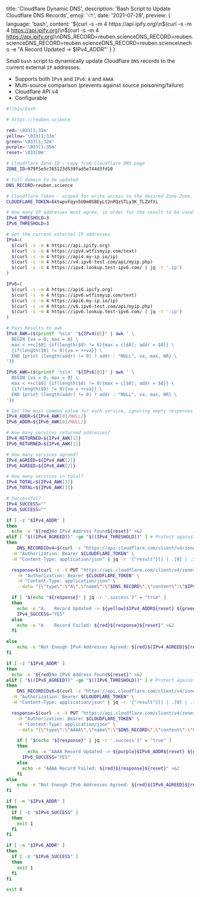   title: 'Cloudflare Dynamic DNS',
  description: 'Bash Script to Update Cloudflare DNS Records',
  emoji: '⛅️',
  date: '2021-07-28',
  preview: {
    language: 'bash',
    content: '$(curl -s -m 4 https://api.ipify.org)\n$(curl -s -m 4 https://api.ipify.org)\n$(curl -s -m 4 https://api.ipify.org)\nDNS_RECORD=reuben.scienceDNS_RECORD=reuben.scienceDNS_RECORD=reuben.scienceDNS_RECORD=reuben.science\necho -e "A Record Updated -> $IPv4_ADDR"'
  }
}

Small `bash` script to dynamically update Cloudflare `DNS` records to the current external `IP` addresses.

- Supports both `IPv4` and `IPv6`: `A` and `AAAA`
- Multi-source comparison (prevents against source poisoning/failure)
- Cloudflare API v4
- Configurable

```bash Bash
#!/bin/bash

# https://reuben.science

red='\033[1;31m'
yellow='\033[1;33m'
green='\033[1;32m'
purple='\033[1;35m'
reset='\033[0m'

# Cloudflare Zone ID - copy from Cloudflare DNS page
ZONE_ID=979f5e5c765123d539fad5e744d3fd10

# Full domain to be updated
DNS_RECORD=reuben.science

# Cloudflare Token - scoped for write access to the desired Zone.Zone, Zone.DNS
CLOUDFLARE_TOKEN=6ktwpvFqyn5U0m0SBEyLt2nPQzSTLy3K_TLZVfXi

# How many IP addresses must agree, in order for the result to be used?
IPv4_THRESHOLD=3
IPv6_THRESHOLD=3

# Get the current external IP addresses
IPv4=(
  $(curl -s -m 4 https://api.ipify.org)
  $(curl -s -m 4 https://ipv4.wtfismyip.com/text)
  $(curl -s -m 4 https://api4.my-ip.io/ip)
  $(curl -s -m 4 https://v4.ipv6-test.com/api/myip.php)
  $(curl -s -m 4 https://ipv4.lookup.test-ipv6.com/ | jq -r '.ip')
)

IPv6=(
  $(curl -s -m 4 https://api6.ipify.org)
  $(curl -s -m 4 https://ipv6.wtfismyip.com/text)
  $(curl -s -m 4 https://api6.my-ip.io/ip)
  $(curl -s -m 4 https://v6.ipv6-test.com/api/myip.php)
  $(curl -s -m 4 https://ipv6.lookup.test-ipv6.com/ | jq -r '.ip')
)

# Pass Results to awk
IPv4_AWK=($(printf '%s\n' "${IPv4[@]}" | awk ' \
  BEGIN {va = 0; max = 0} \
  max < ++c[$0] {if(length($0) != 0){max = c[$0]; addr = $0}} \
  {if(length($0) != 0){va = ++va}} \
  END {print (length(addr) != 0) ? addr : "NULL", va, max, NR} \
'))

IPv6_AWK=($(printf '%s\n' "${IPv6[@]}" | awk ' \
  BEGIN {va = 0; max = 0} \
  max < ++c[$0] {if(length($0) != 0){max = c[$0]; addr = $0}} \
  {if(length($0) != 0){va = ++va}} \
  END {print (length(addr) != 0) ? addr : "NULL", va, max, NR} \
'))

# Get the most common value for each service, ignoring empty responses
IPv4_ADDR=${IPv4_AWK[0]/NULL/}
IPv6_ADDR=${IPv6_AWK[0]/NULL/}

# How many services returned addresses?
IPv4_RETURNED=${IPv4_AWK[1]}
IPv6_RETURNED=${IPv6_AWK[1]}

# How many services agreed?
IPv4_AGREED=${IPv4_AWK[2]}
IPv6_AGREED=${IPv6_AWK[2]}

# How many services in total?
IPv4_TOTAL=${IPv4_AWK[3]}
IPv6_TOTAL=${IPv6_AWK[3]}

# Successful?
IPv4_SUCCESS=""
IPv6_SUCCESS=""

if [ -z "$IPv4_ADDR" ]
then
  echo -e "${red}No IPv4 Address Found${reset}" >&2
elif [ "$((IPv4_AGREED))" -ge "$((IPv4_THRESHOLD))" ] # Protect against poisoned data
then
	DNS_RECORDIDv4=$(curl -s "https://api.cloudflare.com/client/v4/zones/$ZONE_ID/dns_records?type=A&name=$DNS_RECORD" \
  -H "Authorization: Bearer $CLOUDFLARE_TOKEN" \
  -H "Content-Type: application/json" | jq -r '{"result"}[] | .[0] | .id')

  response=$(curl -s -X PUT "https://api.cloudflare.com/client/v4/zones/$ZONE_ID/dns_records/$DNS_RECORDIDv4" \
    -H "Authorization: Bearer $CLOUDFLARE_TOKEN" \
    -H "Content-Type: application/json" \
    --data "{\"type\":\"A\",\"name\":\"$DNS_RECORD\",\"content\":\"$IPv4_ADDR\",\"ttl\":1,\"proxied\":false}")

  if [ "$(echo "${response}" | jq -r '.success')" = "true" ]
  then
    echo -e "A    Record Updated -> ${yellow}$IPv4_ADDR${reset} ${green}${IPv4_AGREED}${reset}/${IPv4_RETURNED}/${IPv4_TOTAL}"
    IPv4_SUCCESS="YES"
  else
    echo -e "A    Record Failed: ${red}${response}${reset}" >&2
  fi

else
	echo -e "Not Enough IPv4 Addresses Agreed: ${red}${IPv4_AGREED}${reset}/${IPv4_RETURNED}/${IPv4_TOTAL}" >&2
fi

if [ -z "$IPv6_ADDR" ]
then
  echo -e "${red}No IPv6 Address Found${reset}" >&2
elif [ "$((IPv6_AGREED))" -ge "$((IPv6_THRESHOLD))" ] # Protect against poisoned data
then
	DNS_RECORDIDv6=$(curl -s "https://api.cloudflare.com/client/v4/zones/$ZONE_ID/dns_records?type=AAAA&name=$DNS_RECORD" \
  -H "Authorization: Bearer $CLOUDFLARE_TOKEN" \
  -H "Content-Type: application/json" | jq -r '{"result"}[] | .[0] | .id')

  response=$(curl -s -X PUT "https://api.cloudflare.com/client/v4/zones/$ZONE_ID/dns_records/$DNS_RECORDIDv6" \
    -H "Authorization: Bearer $CLOUDFLARE_TOKEN" \
    -H "Content-Type: application/json" \
    --data "{\"type\":\"AAAA\",\"name\":\"$DNS_RECORD\",\"content\":\"$IPv6_ADDR\",\"ttl\":1,\"proxied\":false}")

    if [ "$(echo "${response}" | jq -r '.success')" = "true" ]
    then
    	echo -e "AAAA Record Updated -> ${purple}$IPv6_ADDR${reset} ${green}${IPv6_AGREED}${reset}/${IPv6_RETURNED}/${IPv6_TOTAL}"
      IPv6_SUCCESS="YES"
    else
      echo -e "AAAA Record Failed: ${red}${response}${reset}" >&2
    fi
else
	echo -e "Not Enough IPv6 Addresses Agreed: ${red}${IPv6_AGREED}${reset}/${IPv6_RETURNED}/${IPv6_TOTAL}" >&2
fi

if [ -n "$IPv4_ADDR" ]
then
  if [ -z "$IPv4_SUCCESS" ]
  then
    exit 1
  fi
fi

if [ -n "$IPv6_ADDR" ]
then
  if [ -z "$IPv6_SUCCESS" ]
  then
    exit 1
  fi
fi

exit 0
```
